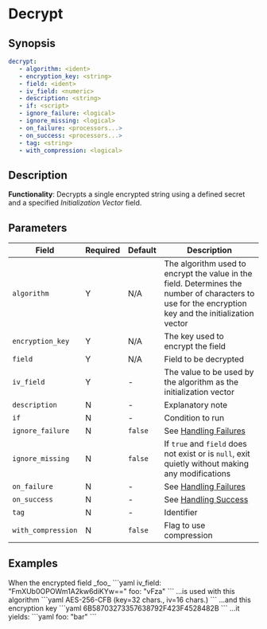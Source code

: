 # Decrypt

## Synopsis

```yaml {2-5}
decrypt:
   - algorithm: <ident>
   - encryption_key: <string>
   - field: <ident>
   - iv_field: <numeric>
   - description: <string>
   - if: <script>
   - ignore_failure: <logical>
   - ignore_missing: <logical>
   - on_failure: <processors...>
   - on_success: <processors...>
   - tag: <string>
   - with_compression: <logical>
```

## Description

**Functionality**: Decrypts a single encrypted string using a defined secret and a specified _Initialization Vector_ field.

## Parameters

|Field|Required|Default|Description|
|---|---|---|---|
|`algorithm`|Y|N/A|The algorithm used to encrypt the value in the field. Determines the number of characters to use for the encryption key and the initialization vector|
|`encryption_key`|Y|N/A|The key used to encrypt the field|
|`field`|Y|N/A|Field to be decrypted|
|`iv_field`|Y|-|The value to be used by the algorithm as the initialization vector|
|`description`|N|-|Explanatory note|
|`if`|N|-|Condition to run|
|`ignore_failure`|N|`false`|See [Handling Failures](../handling-failures.mdx)|
|`ignore_missing`|N|`false`|If `true` and `field` does not exist or is `null`, exit quietly without making any modifications|
|`on_failure`|N|-|See [Handling Failures](../handling-failures.mdx)|
|`on_success`|N|-|See [Handling Success](../handling-success.mdx)|
|`tag`|N|-|Identifier|
|`with_compression`|N|`false`|Flag to use compression|

## Examples

<ExampleTable>
   <Description>
   When the encrypted field _foo_
   </Description>
   <SampleCode>
   ```yaml
   iv_field: "FmXUb0OPOWm1A2kw6diKYw=="
   foo: "vFza"
   ```
   </SampleCode>

   <Description>
   ...is used with this algorithm
   </Description>
   <SampleCode>
   ```yaml
   AES-256-CFB (key=32 chars., iv=16 chars.)
   ```
  </SampleCode>

   <Description>
   ...and this encryption key
   </Description>
   <SampleCode>
   ```yaml
   6B58703273357638792F423F4528482B
   ```
   </SampleCode>

   <Description>
   ...it yields:
   </Description>
   <SampleCode>
   ```yaml
   foo: "bar"
   ```
   </SampleCode>
</ExampleTable>
